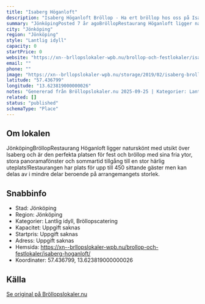 ```yaml
---
title: "Isaberg Höganloft"
description: "Isaberg Höganloft Bröllop - Ha ert bröllop hos oss på Isaberg Höganloft. Se vår fina Bröllopslokal. Skicka gärna en förfrågan så hjälper vi Er!"
summary: "JönköpingPosted 7 år agoBröllopRestaurang Höganloft ligger naturskönt med utsikt över Isaberg och är den perfekta platsen för fest och bröllop med sina fria ytor, stora panoramafönster och sommartid…"
city: "Jönköping"
region: "Jönköping"
style: "Lantlig idyll"
capacity: 0
startPrice: 0
website: "https://xn--brllopslokaler-wpb.nu/brollop-och-festlokaler/isaberg-hoganloft/"
email: ""
phone: ""
image: "https://xn--brllopslokaler-wpb.nu/storage/2019/02/isaberg-brollop-brollopslokal-festlokal.webp"
latitude: "57.436799"
longitude: "13.623819000000026"
notes: "Genererad från Bröllopslokaler.nu 2025-09-25 | Kategorier: Lantlig idyll, Bröllopscatering"
related: []
status: "published"
schemaType: "Place"
---
```


## Om lokalen

JönköpingBröllopRestaurang Höganloft ligger naturskönt med utsikt över Isaberg och är den perfekta platsen för fest och bröllop med sina fria ytor, stora panoramafönster och sommartid tillgång till en stor härlig uteplats!Restaurangen har plats för upp till 450 sittande gäster men kan delas av i mindre delar beroende på arrangemangets storlek.

## Snabbinfo

- Stad: Jönköping
- Region: Jönköping
- Kategorier: Lantlig idyll, Bröllopscatering
- Kapacitet: Uppgift saknas
- Startpris: Uppgift saknas
- Adress: Uppgift saknas
- Hemsida: https://xn--brllopslokaler-wpb.nu/brollop-och-festlokaler/isaberg-hoganloft/
- Koordinater: 57.436799, 13.623819000000026

## Källa

[Se original på Bröllopslokaler.nu](https://xn--brllopslokaler-wpb.nu/brollop-och-festlokaler/isaberg-hoganloft/)
